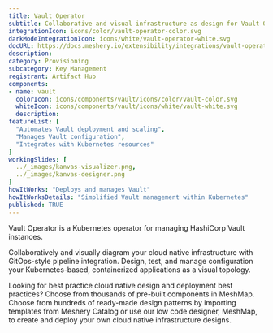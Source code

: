 ```yaml
---
title: Vault Operator
subtitle: Collaborative and visual infrastructure as design for Vault Operator
integrationIcon: icons/color/vault-operator-color.svg
darkModeIntegrationIcon: icons/white/vault-operator-white.svg
docURL: https://docs.meshery.io/extensibility/integrations/vault-operator
description: 
category: Provisioning
subcategory: Key Management
registrant: Artifact Hub
components: 
- name: vault
  colorIcon: icons/components/vault/icons/color/vault-color.svg
  whiteIcon: icons/components/vault/icons/white/vault-white.svg
  description: 
featureList: [
  "Automates Vault deployment and scaling",
  "Manages Vault configuration",
  "Integrates with Kubernetes resources"
]
workingSlides: [
  ../_images/kanvas-visualizer.png,
  ../_images/kanvas-designer.png
]
howItWorks: "Deploys and manages Vault"
howItWorksDetails: "Simplified Vault management within Kubernetes"
published: TRUE
---
```

<p>
Vault Operator is a Kubernetes operator for managing HashiCorp Vault instances.
</p>
<p>
    Collaboratively and visually diagram your cloud native infrastructure with GitOps-style pipeline integration. Design, test, and manage configuration your Kubernetes-based, containerized applications as a visual topology.
</p>
<p>
    Looking for best practice cloud native design and deployment best practices? Choose from thousands of pre-built components in MeshMap. Choose from hundreds of ready-made design patterns by importing templates from Meshery Catalog or use our low code designer, MeshMap, to create and deploy your own cloud native infrastructure designs.
</p>
